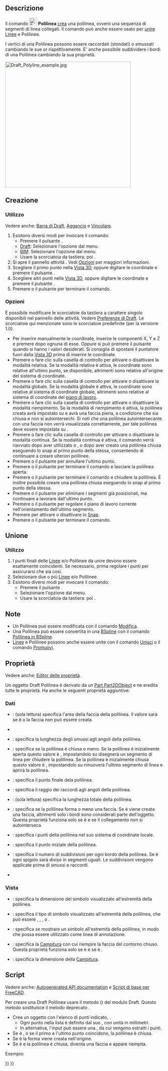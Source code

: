 <languages/>

{{Docnav/it
|[[Draft_Line/it|Linea]]
|[[Draft_Fillet/it|Raccordo]]
|[[Draft_Workbench/it|Draft]]
|IconL=Draft_Line.svg 
|IconR=Draft_Fillet.svg
|IconC=Workbench_Draft.svg
}}

{{GuiCommand/it
|Name=Draft Wire
|Name/it=Draft Polilinea
|MenuLocation=Drafting → Polilinea<br>2D Drafting → Polilinea
|Workbenches=[[Draft_Workbench/it|Draft]], [[BIM_Workbench/it|BIM]]
|Shortcut={{KEY|P}} {{KEY|L}}
|Version=0.7
|SeeAlso=[[Draft_Line/it|Draft Linea]], [[Draft_BSpline/it|Draft BSpline]]
}}

<span id="Description"></span>
==Descrizione== 

Il comando [[Image:Draft_Wire.svg|24px]] '''Polilinea''' [[#Create|crea]] una polilinea, ovvero una sequenza di segmenti di linea collegati. Il comando può anche essere usato per [[#Join|unire]] [[Draft_Line/it|Linee]] e Polilinee.

I vertici di una Polilinea possono essere raccordati (stondati) o smussati cambiando le sue {{PropertyData|Fillet Radius}} or {{PropertyData|Chamfer Size}} rispettivamente. E' anche possibile suddividere i bordi di una Polilinea cambiando la sua {{PropertyData|Subdivisions}} proprietà.

[[Image:Draft_Polyline_example.jpg|400px]]
{{Caption|Polilinea definita da più punti}}

<span id="Create"></span>
==Creazione==

<span id="Usage"></span>
===Utilizzo===

Vedere anche: [[Draft_Tray/it|Barra di Draft]], [[Draft_Snap/it|Aggancio]] e [[Draft_Constrain/it|Vincolare]].

# Esistono diversi modi per invocare il comando:
#* Premere il pulsante {{Button|[[Image:Draft_Wire.svg|16px]] [[Draft_Wire/it|Polilinea]]}}.
#* [[Draft_Workbench/it|Draft]]: Selezionare l'opzione {{MenuCommand|Drafting → [[Image:Draft_Wire.svg|16px]] Polilinea}} dal menu.
#* [[BIM_Workbench/it|BIM]]: Selezionare l'opzione {{MenuCommand|2D Drafting → [[Image:Draft_Wire.svg|16px]] Polilinea}} dal menu.
#* Usare la scorciatoia da tastiera: {{KEY|P}} poi {{KEY|L}}.
# Si apre il pannello attività {{MenuCommand|Polilinea}}. Vedi [[#Options|Opzioni]] per maggiori informazioni.
# Scegliere il primo punto nella [[3D_view/it|Vista 3D]], oppure digitare le coordinate e premere il pulsante {{Button|[[Image:Draft_AddPoint.svg|16px]] Inserisci punto}}.
# Scegliere altri punti nella [[3D_view/it|Vista 3D]], oppure digitare le coordinate e premere il pulsante {{Button|[[Image:Draft_AddPoint.svg|16px]] Inserisci punto}}.
# Premere {{KEY|Esc}} o il pulsante {{Button|Chiudi}} per terminare il comando.

<span id="Options"></span>
===Opzioni===

È possibile modificare le scorciatoie da tastiera a carattere singolo disponibili nel pannello delle attività. Vedere [[Draft_Preferences/it|Preferenze di Draft]]. Le scorciatoie qui menzionate sono le scorciatoie predefinite (per la versione 1.0).

* Per inserire manualmente le coordinate, inserire le componenti X, Y e Z e premere {{KEY|Enter}} dopo ognuna di esse. Oppure si può premere il pulsante {{Button|[[Image:Draft_AddPoint.svg|16px]] Inserisci punto}} quando si hanno i valori desiderati. Si consiglia di spostare il puntatore fuori dalla [[3D_view/it|Vista 3D]] prima di inserire le coordinate.
* Premere {{KEY|R}} o fare clic sulla casella di controllo {{MenuCommand|Relativo}} per attivare o disattivare la modalità relativa. Se la modalità relativa è attiva, le coordinate sono relative all'ultimo punto, se disponibile, altrimenti sono relative all'origine del sistema di coordinate.
* Premere {{KEY|G}} o fare clic sulla casella di controllo {{MenuCommand|Globale}} per attivare o disattivare la modalità globale. Se la modalità globale è attiva, le coordinate sono relative al sistema di coordinate globale, altrimenti sono relative al sistema di coordinate del [[Draft_SelectPlane/it|piano di lavoro]].
* Premere {{KEY|F}} o fare clic sulla casella di controllo {{MenuCommand|Riempito}} per attivare o disattivare la modalità riempimento. Se la modalità di riempimento è attiva, la polilinea creata avrà {{PropertyData|Make Face}} impostato su {{TRUE}} e avrà una faccia piena, a condizione che sia chiusa e non si autointersechi. Si noti che una polilinea autointersecante con una faccia non verrà visualizzata correttamente, per tale polilinea {{PropertyData|Make Face}} deve essere impostata su {{FALSE}}.
* Premere {{KEY|N}} o fare clic sulla casella di controllo {{MenuCommand|Continua}} per attivare o disattivare la modalità continua. Se la modalità continua è attiva, il comando verrà riavviato dopo aver utilizzato {{Button|[[Image:Draft_FinishLine.svg|16px]] Fine}} o {{Button|[[Image:Draft_CloseLine.svg|16px]] Chiudi}}, o dopo aver creato una polilinea chiusa eseguendo lo snap al primo punto della stessa, consentendo di continuare a creare ulteriori polilinee.
* Premere {{KEY|/}} o il pulsante {{Button|[[Image:Draft_UndoLine.svg|16px]] Annulla}} per annullare l'ultimo punto.
* Premere {{KEY|A}} o il pulsante {{Button|[[Image:Draft_FinishLine.svg|16px]] Fine}} per terminare il comando e lasciare la polilinea aperta.
* Premere {{KEY|O}} o il pulsante {{Button|[[Image:Draft_CloseLine.svg|16px]] Chiudi}} per terminare il comando e chiudere la polilinea. È inoltre possibile creare una polilinea chiusa eseguendo lo snap al primo punto della stessa.
* Premere {{KEY|W}} o il pulsante {{Button|[[Image:Draft Wipe.svg|16px]] Pulisci}} per eliminare i segmenti già posizionati, ma continuare a lavorare dall'ultimo punto.
* Premere {{KEY|U}} o il pulsante {{Button|[[Image:Draft SelectPlane.svg|16px]] [[Draft_SelectPlane/it|Imposta il piano di lavoro]]}} per regolare il piano di lavoro corrente nell'orientamento dell'ultimo segmento.
* Premere {{KEY|S}} per attivare o disattivare lo [[Draft_Snap/it|Snap]].
* Premere {{KEY|Esc}} o il pulsante {{Button|Chiudi}} per terminare il comando.

<span id="Join"></span>
==Unione==

<span id="Usage"></span>
===Utilizzo===

# I punti finali delle [[Draft_Line/it|Linee]] e/o Polilinee da unire devono essere esattamente coincidenti. Se necessario, prima regolare i punti per assicurarsi che sia così.
# Selezionare due o più [[Draft_Line/it|Linee]] e/o Polilinee.
# Esistono diversi modi per invocare il comando:
#* Premere il pulsante {{Button|[[Image:Draft_Wire.svg|16px]] [[Draft_Wire/it|Polilinea]]}}.
#* Selezionare l'opzione {{MenuCommand|Drafting → [[Image:Draft_Wire.svg|16px]] Polilinea}} dal menu.
#* Usare la scorciatoia da tastiera: {{KEY|P}} poi {{KEY|L}}.

<span id="Notes"></span>
==Note==

* Un Polilinea può essere modificata con il comando [[Draft_Edit/it|Modifica]].
* Una Polilinea può essere convertita in una [[Draft_BSpline/it|BSpline]] con il comando [[Draft_WireToBSpline/it|Polilinea in BSpline]].
* [[Draft_Line/it|Linee]] e Polilinee possono anche essere unite con il comando [[Draft_Join/it|Unisci]] o il comando [[Draft_Upgrade/it|Promuovi]].

<span id="Properties"></span>
==Proprietà==

Vedere anche: [[Property_editor/it|Editor delle proprietà]].

Un oggetto Draft Polilinea è derivato da un [[Part_Part2DObject/it|Part Part2DObject]] e ne eredita tutte le proprietà. Ha anche le seguenti proprietà aggiuntive:

<span id="Data"></span>
===Dati===

{{TitleProperty|Draft}}

* {{PropertyData|Area|Area}}: (sola lettura) specifica l'area della faccia della polilinea. Il valore sarà {{value|0.0}} se {{PropertyData|Make Face}} è {{FALSE}} o la faccia non può essere creata.
* {{PropertyData|Base|Link}}
* {{PropertyData|Chamfer Size|Lenght}}: specifica la lunghezza degli smussi agli angoli della polilinea.
* {{PropertyData|Closed|Bool}}: specifica se la polilinea è chiusa o meno. Se la polilinea è inizialmente aperta questo valore è {{FALSE}}, impostandolo su {{TRUE}} disegnerà un segmento di linea per chiudere la polilinea. Se la polilinea è inizialmente chiusa questo valore è {{TRUE}}, impostandolo su {{FALSE}} rimuoverà l'ultimo segmento di linea e aprirà la polilinea.
* {{PropertyData|End|VectorDistance}}: specifica il punto finale dela polilinea.
* {{PropertyData|Fillet Radius|Lenght}}: specifica il raggio dei raccordi agli angoli della polilinea.
* {{PropertyData|Length|Length}}: (sola lettura) specifica la lunghezza totale della polilinea.
* {{PropertyData|Make Face|Bool}}: specifica se la polilinea forma o meno una faccia. Se è {{TRUE}} viene creata una faccia, altrimenti solo i bordi sono considerati parte dell'oggetto. Questa proprietà funziona solo se {{PropertyData|Closed}} è {{TRUE}} e se il collegamento non si autointerseca.
* {{PropertyData|Points|VectorList}}: specifica i punti della polilinea nel suo sistema di coordinate locale.
* {{PropertyData|Start|VectorDistance}}: specifica il punto iniziale della polilinea.
* {{PropertyData|Subdivisions|Integer}}: specifica il numero di suddivisioni per ogni bordo della polilinea. Se è {{value|1}} ogni spigolo sarà diviso in {{value|2}} segmenti uguali. Le suddivisioni vengono applicate prima di smussi e raccordi.
* {{PropertyData|Tool|Link}}

<span id="View"></span>
===Vista===

{{TitleProperty|Draft}}

* {{PropertyView|Arrow Size|Lenght}}: specifica la dimensione del simbolo visualizzato all'estremità della polilinea.
* {{PropertyView|Arrow Type|Enumeration}}: specifica il tipo di simbolo visualizzato all'estremità della polilinea, che può essere {{value|Dot}}, {{value|Circle}}, {{value|Arrow}}, {{value|Tick}} o {{value|Tick-2}}.
* {{PropertyView|End Arrow|Bool}}: specifica se mostrare un simbolo all'estremità della polilinea, in modo che possa essere utilizzato come linea di annotazione.
* {{PropertyView|Pattern|Enumeration}}: specifica la [[Draft_Pattern/it|Campitura]] con cui riempire la faccia del contorno chiuso. Questa proprietà funziona solo se {{PropertyData|Make Face}} è {{TRUE}} e se {{PropertyView|Display Mode}} è {{value|Flat Lines}}.
* {{PropertyView|Pattern Size|Float}}: specifica la dimensione della [[Draft_Pattern/it|Campitura]].

<span id="Scripting"></span>
== Script ==

Vedere anche: [https://freecad.github.io/SourceDoc/ Autogenerated API documentation] e [[FreeCAD_Scripting_Basics/it|Script di base per FreeCAD]].

Per creare una Draft Polilinea usare il metodo {{incode|make_wire}} ({{Version/it|0.19}}) del modulo Draft. Questo metodo sostituisce il metodo deprecato {{incode|makeWire}}.

{{Code|code=
wire = make_wire(pointslist, closed=False, placement=None, face=None, support=None)
wire = make_wire(Part.Wire, closed=False, placement=None, face=None, support=None)
}}

* Crea un oggetto {{incode|Wire}} con l'elenco di punti indicato, {{incode|pointslist}}.
** Ogni punto nella lista è definito dal suo {{incode|FreeCAD.Vector}}, con unità in millimetri.
** In alternativa, l'input può essere una {{incode|Part.Wire}}, da cui vengono estratti i punti.
* Se {{incode|closed}} è {{incode|True}}, o se il primo e l'ultimo punto coincidono, la polilinea è chiusa.
* Se {{incode|placement}} è {{incode|None}} la forma viene creata nell'origine.
* Se {{incode|face}} è {{incode|True}} e la polilinea è chiusa, diventa  una faccia e appare riempita.

Esempio: 

{{Code|code=
import FreeCAD as App
import Draft

doc = App.newDocument()

p1 = App.Vector(0, 0, 0)
p2 = App.Vector(1000, 1000, 0)
p3 = App.Vector(2000, 0, 0)

wire1 = Draft.make_wire([p1, p2, p3], closed=True)
wire2 = Draft.make_wire([p1, 2*p3, 1.3*p2], closed=True)
wire3 = Draft.make_wire([1.3*p3, p1, -1.7*p2], closed=True)

doc.recompute()
}}


{{Docnav/it
|[[Draft_Line/it|Linea]]
|[[Draft_Fillet/it|Raccordo]]
|[[Draft_Workbench/it|Draft]]
|IconL=Draft_Line.svg 
|IconR=Draft_Fillet.svg
|IconC=Workbench_Draft.svg
}}

{{Draft Tools navi{{#translation:}}}}
{{Userdocnavi{{#translation:}}}}